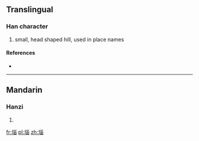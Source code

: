 {{also|垴}}
==Translingual==

===Han character===
{{Han char|rn=32|rad=土|as=09|sn=12|four=|canj=土女女田 (GVVW)}}

# small, head shaped hill, used in place names

====References====
* {{Han ref|kx=0234.271|hdz=10469.150|uh=5816|ud=22550}}

----

==Mandarin==

===Hanzi===
{{cmn-hanzi|sim=垴|pin=[[nǎo]] ([[nao3]]), [[bǔ]] ([[bu3]]), [[pù]] ([[pu4]])|wg=nao<sup>3</sup>, pu<sup>3</sup>, p'u<sup>4</sup>}}

# {{defn|lang=cmn|sort=土09}}

[[fr:堖]]
[[pl:堖]]
[[zh:堖]]